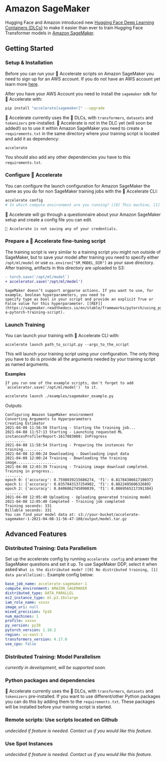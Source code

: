 <!--Copyright 2021 The HuggingFace Team. All rights reserved.

Licensed under the Apache License, Version 2.0 (the "License"); you may not use this file except in compliance with
the License. You may obtain a copy of the License at

http://www.apache.org/licenses/LICENSE-2.0

Unless required by applicable law or agreed to in writing, software distributed under the License is distributed on
an "AS IS" BASIS, WITHOUT WARRANTIES OR CONDITIONS OF ANY KIND, either express or implied. See the License for the
specific language governing permissions and limitations under the License.
-->

# Amazon SageMaker

Hugging Face and Amazon introduced new [Hugging Face Deep Learning Containers (DLCs)](https://github.com/aws/deep-learning-containers/blob/master/available_images.md#huggingface-training-containers) to
make it easier than ever to train Hugging Face Transformer models in [Amazon SageMaker](https://aws.amazon.com/sagemaker/).

## Getting Started

### Setup & Installation


Before you can run your 🤗 Accelerate scripts on Amazon SageMaker you need to sign up for an AWS account. If you do not
have an AWS account yet learn more [here](https://docs.aws.amazon.com/sagemaker/latest/dg/gs-set-up.html).

After you have your AWS Account you need to install the `sagemaker` sdk for 🤗 Accelerate with:

```bash
pip install "accelerate[sagemaker]" --upgrade
```

🤗 Accelerate currently uses the 🤗 DLCs, with `transformers`, `datasets` and `tokenizers` pre-installed. 🤗
Accelerate is not in the DLC yet (will soon be added!) so to use it within Amazon SageMaker you need to create a
`requirements.txt` in the same directory where your training script is located and add it as dependency:

```
accelerate
```

You should also add any other dependencies you have to this `requirements.txt`.


### Configure 🤗 Accelerate

You can configure the launch configuration for Amazon SageMaker the same as you do for non SageMaker training jobs with
the 🤗 Accelerate CLI:

```bash
accelerate config
# In which compute environment are you running? ([0] This machine, [1] AWS (Amazon SageMaker)): 1
```

🤗 Accelerate will go through a questionnaire about your Amazon SageMaker setup and create a config file you can edit.

<Tip>

    🤗 Accelerate is not saving any of your credentials.

</Tip>

### Prepare a 🤗 Accelerate fine-tuning script

The training script is very similar to a training script you might run outside of SageMaker, but to save your model
after training you need to specify either `/opt/ml/model` or use `os.environ["SM_MODEL_DIR"]` as your save
directory. After training, artifacts in this directory are uploaded to S3:


```diff
- torch.save('/opt/ml/model`)
+ accelerator.save('/opt/ml/model')
```

<Tip warning={true}>

    SageMaker doesn’t support argparse actions. If you want to use, for example, boolean hyperparameters, you need to
    specify type as bool in your script and provide an explicit True or False value for this hyperparameter. [[REF]](https://sagemaker.readthedocs.io/en/stable/frameworks/pytorch/using_pytorch.html#prepare-a-pytorch-training-script).

</Tip>

### Launch Training

You can launch your training with 🤗 Accelerate CLI with:

```
accelerate launch path_to_script.py --args_to_the_script
```

This will launch your training script using your configuration. The only thing you have to do is provide all the
arguments needed by your training script as named arguments.

**Examples**

<Tip>

    If you run one of the example scripts, don't forget to add `accelerator.save('/opt/ml/model')` to it.

</Tip>

```bash
accelerate launch ./examples/sagemaker_example.py
```

Outputs:

```
Configuring Amazon SageMaker environment
Converting Arguments to Hyperparameters
Creating Estimator
2021-04-08 11:56:50 Starting - Starting the training job...
2021-04-08 11:57:13 Starting - Launching requested ML instancesProfilerReport-1617883008: InProgress
.........
2021-04-08 11:58:54 Starting - Preparing the instances for training.........
2021-04-08 12:00:24 Downloading - Downloading input data
2021-04-08 12:00:24 Training - Downloading the training image..................
2021-04-08 12:03:39 Training - Training image download completed. Training in progress..
........
epoch 0: {'accuracy': 0.7598039215686274, 'f1': 0.8178438661710037}
epoch 1: {'accuracy': 0.8357843137254902, 'f1': 0.882249560632689}
epoch 2: {'accuracy': 0.8406862745098039, 'f1': 0.8869565217391304}
........
2021-04-08 12:05:40 Uploading - Uploading generated training model
2021-04-08 12:05:40 Completed - Training job completed
Training seconds: 331
Billable seconds: 331
You can find your model data at: s3://your-bucket/accelerate-sagemaker-1-2021-04-08-11-56-47-108/output/model.tar.gz
```

## Advanced Features

### Distributed Training: Data Parallelism

Set up the accelerate config by running `accelerate config` and answer the SageMaker questions and set it up.
To use SageMaker DDP, select it when asked 
`What is the distributed mode? ([0] No distributed training, [1] data parallelism):`.
Example config below:
```yaml
base_job_name: accelerate-sagemaker-1
compute_environment: AMAZON_SAGEMAKER
distributed_type: DATA_PARALLEL
ec2_instance_type: ml.p3.16xlarge
iam_role_name: xxxxx
image_uri: null
mixed_precision: fp16
num_machines: 1
profile: xxxxx
py_version: py38
pytorch_version: 1.10.2
region: us-east-1
transformers_version: 4.17.0
use_cpu: false
```

### Distributed Training: Model Parallelism

*currently in development, will be supported soon.*

### Python packages and dependencies

🤗 Accelerate currently uses the 🤗 DLCs, with `transformers`, `datasets` and `tokenizers` pre-installed. If you
want to use different/other Python packages you can do this by adding them to the `requirements.txt`. These packages
will be installed before your training script is started.

### Remote scripts: Use scripts located on Github

*undecided if feature is needed. Contact us if you would like this feature.*

### Use Spot Instances

*undecided if feature is needed. Contact us if you would like this feature.*
